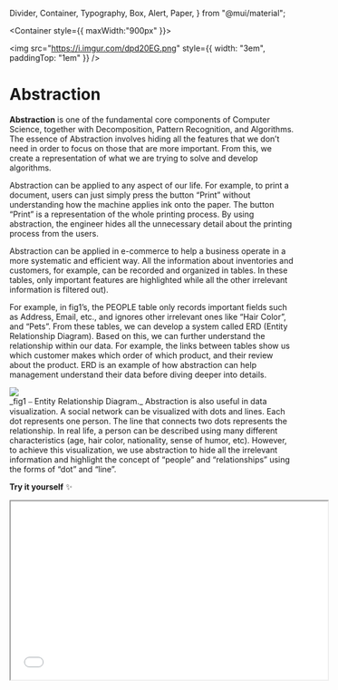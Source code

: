   Divider,
  Container,
  Typography,
  Box,
  Alert,
  Paper,
} from "@mui/material";

<Container style={{ maxWidth:"900px" }}>

<img
  src="https://i.imgur.com/dpd20EG.png"
  style={{ width: "3em", paddingTop: "1em" }}
/>
# Abstraction

**Abstraction** is one of the fundamental core components of Computer Science,
together with Decomposition, Pattern Recognition, and Algorithms. The essence
of Abstraction involves hiding all the features that we don’t need in order to
focus on those that are more important. From this, we create a representation
of what we are trying to solve and develop algorithms.

Abstraction can be applied to any aspect of our life. For example, to print a document, users can just simply press the button “Print” without understanding how the machine applies ink onto the paper. The button “Print” is a representation of the whole printing process. By using abstraction, the engineer hides all the unnecessary detail about the printing process from the users.

Abstraction can be applied in e-commerce to help a business operate in a more systematic
and efficient way. All the information about inventories and customers, for example,
can be recorded and organized in tables. In these tables, only important features
are highlighted while all the other irrelevant information is filtered out).

For example, in fig1’s, the PEOPLE table only records important fields such as Address,
Email, etc., and ignores other irrelevant ones like “Hair Color”, and “Pets”.
From these tables, we can develop a system called ERD (Entity Relationship Diagram).
Based on this, we can further understand the relationship within our data. For example,
the links between tables show us which customer makes which order of which product,
and their review about the product. ERD is an example of how abstraction can help
management understand their data before diving deeper into details.

<div>
  <Image
    src="/cp/m1/abstraction/assets/erd.png"
    layout="responsive"
    priority
    width={700}
    height={475}
  />
</div>
_fig1 ⎯ Entity Relationship Diagram._ Abstraction is also useful in data visualization.
A social network can be visualized with dots and lines. Each dot represents one person.
The line that connects two dots represents the relationship. In real life, a person
can be described using many different characteristics (age, hair color, nationality,
sense of humor, etc). However, to achieve this visualization, we use abstraction
to hide all the irrelevant information and highlight the concept of “people” and
“relationships” using the forms of “dot” and “line”.

<Alert severity="info">**Try it yourself** ✨</Alert>

<div className="iframe-wrapper">
  <iframe src="/cp/m1/abstraction/index.html" width="560" height="315" />
</div>

<Alert severity="info">**Learn more** 🚀</Alert>

[Continue to explore the concept of Abstraction](https://www.youtube.com/embed/_y-5nZAbgt4)

<div className="page-footer"></div>

</Container>

